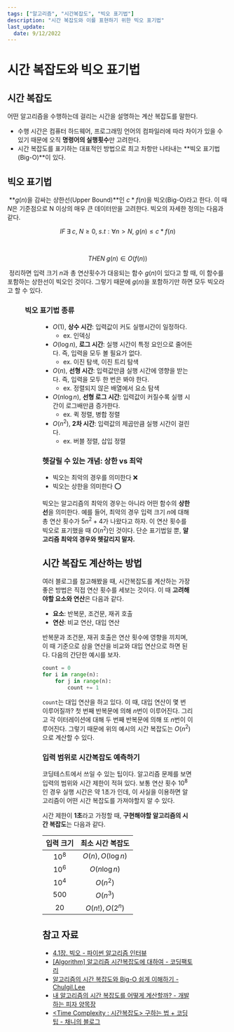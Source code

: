 ```yaml
---
tags: ["알고리즘", "시간복잡도", "빅오 표기법"]
description: "시간 복잡도와 이를 표현하기 위한 빅오 표기법"
last_update:
  date: 9/12/2022
---
```



# 시간 복잡도와 빅오 표기법

## 시간 복잡도

어떤 알고리즘을 수행하는데 걸리는 시간을 설명하는 계산 복잡도를 말한다.
​

- 수행 시간은 컴퓨터 하드웨어, 프로그래밍 언어의 컴파일러에 따라 차이가 있을 수 있기 때문에 오직 **명령어의 실행횟수**만 고려한다.
- 시간 복잡도를 표기하는 대표적인 방법으로 최고 차항만 나타내는 **빅오 표기법(Big-O)**이 있다.
  ​

## 빅오 표기법

​
**$g(n)$을 감싸는 상한선(Upper Bound)**인 $c * f(n)$을 빅오(Big-O)라고 한다. 이 때 $N$은 기준점으로 N 이상의 매우 큰 데이터만을 고려한다. 빅오의 자세한 정의는 다음과 같다.
​

$$
IF \; \exists \; c, \; N \geq 0, \; s.t: \forall n > N, \; g(n) \leq c*f(n)
$$

​

$$
THEN \; g(n) \in O(f(n))
$$

​
정리하면 입력 크기 $n$과 총 연산횟수가 대응되는 함수 $g(n)$이 있다고 할 때, 이 함수를 포함하는 상한선이 빅오인 것이다. 그렇기 때문에 $g(n)$을 포함하기만 하면 모두 빅오라고 할 수 있다.

<Figure
  src="/img/wiki/algorithm/time-complexity/big-o-formula.png"
  caption="빅오 정의에 대한 그래프"
/>

### 빅오 표기법 종류

<Figure
  src="/img/wiki/algorithm/time-complexity/big-o-complexity-chart.png"
  caption="빅오 표기법 종류"
/>

- $O(1)$, **상수 시간**: 입력값이 커도 실행시간이 일정하다.
  - ex. 인덱싱
- $O(\log n)$, **로그 시간**: 실행 시간이 특정 요인으로 줄어든다. 즉, 입력을 모두 볼 필요가 없다.
  - ex. 이진 탐색, 이진 트리 탐색
- $O(n)$, **선형 시간**: 입력값만큼 실행 시간에 영향을 받는다. 즉, 입력을 모두 한 번은 봐야 한다.
  - ex. 정렬되지 않은 배열에서 요소 탐색
- $O(n \log n)$, **선형 로그 시간**: 입력값이 커질수록 실행 시간이 로그배만큼 증가한다.
  - ex. 퀵 정렬, 병합 정렬
- $O(n^2)$, **2차 시간**: 입력값의 제곱만큼 실행 시간이 걸린다.
  - ex. 버블 정렬, 삽입 정렬

### 헷갈릴 수 있는 개념: 상한 vs 최악

- 빅오는 최악의 경우를 의미한다 ❌
- 빅오는 상한을 의미한다 ⭕

빅오는 알고리즘의 최악의 경우는 아니라 어떤 함수의 **상한선**을 의미한다. 예를 들어, 최악의 경우 입력 크기 $n$에 대해 총 연산 횟수가 $5n^2+4$가 나왔다고 하자. 이 연산 횟수를 빅오로 표기했을 때 $O(n^2)$인 것이다. 단순 표기법일 뿐, **알고리즘 최악의 경우와 헷갈리지 말자.**
​

## 시간 복잡도 계산하는 방법

여러 블로그를 참고해봤을 때, 시간복잡도를 계산하는 가장 좋은 방법은 직접 연산 횟수를 세보는 것이다. 이 때 **고려해야할 요소와 연산**은 다음과 같다.

- **요소**: 반복문, 조건문, 재귀 호출
- **연산**: 비교 연산, 대입 연산

반복문과 조건문, 재귀 호출은 연산 횟수에 영향을 끼치며, 이 때 기준으로 삼을 연산을 비교와 대입 연산으로 하면 된다. 다음의 간단한 예시를 보자.
​

```python showLineNumbers
count = 0
for i in range(n):
    for j in range(n):
        count += 1
```

`count`는 대입 연산을 하고 있다. 이 때, 대입 연산이 몇 번 이루어질까? 첫 번째 반복문에 의해 $n$번이 이루어진다. 그리고 각 이터레이션에 대해 두 번째 반복문에 의해 또 $n$번이 이루어진다. 그렇기 때문에 위의 예시의 시간 복잡도는 $O(n^2)$으로 계산할 수 있다.

### 입력 범위로 시간복잡도 예측하기

코딩테스트에서 쓰일 수 있는 팁이다. 알고리즘 문제를 보면 입력의 범위와 시간 제한이 적혀 있다. 보통 연산 횟수 $10^8$인 경우 실행 시간은 약 1초가 인데, 이 사실을 이용하면 알고리즘이 어떤 시간 복잡도를 가져야할지 알 수 있다.

시간 제한이 **1초**라고 가정할 때, **구현해야할 알고리즘의 시간 복잡도**는 다음과 같다.

| **입력 크기** | **최소 시간 복잡도** |
| :-----------: | :------------------: |
|    $10^8$     |  $O(n), O(\log n)$   |
|    $10^6$     |    $O(n \log n)$     |
|    $10^4$     |       $O(n^2)$       |
|     $500$     |       $O(n^3)$       |
|     $20$      |   $O(n!), O(2^n)$    |

## 참고 자료

- [4.1장. 빅오 - 파이썬 알고리즘 인터뷰](https://product.kyobobook.co.kr/detail/S000001932748)
- [[Algorithm] 알고리즘 시간복잡도에 대하여 - 코딩팩토리](https://coding-factory.tistory.com/608)
- [알고리즘의 시간 복잡도와 Big-O 쉽게 이해하기 - Chulgil.Lee](https://blog.chulgil.me/algorithm/)
- [내 알고리즘의 시간 복잡도를 어떻게 계산할까? - 개발하는 피자 양목장](https://pizzasheepsdev.tistory.com/3)
- [<Time Complexity : 시간복잡도> 구하는 법 + 코딩 팁 - 채니의 블로그](https://mimimimamimimo.tistory.com/2)
